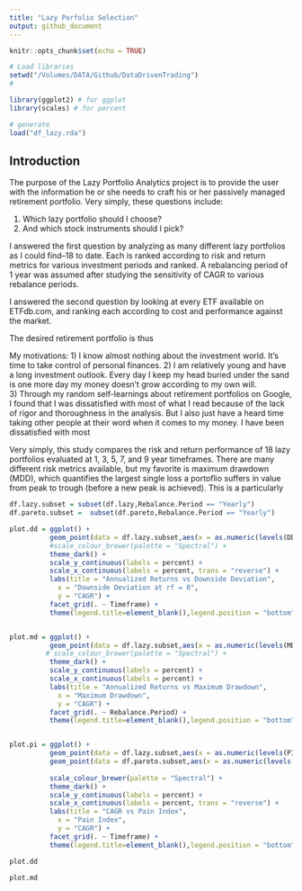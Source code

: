 ```yaml
---
title: "Lazy Porfolio Selection"
output: github_document
---
```


```r
knitr::opts_chunk$set(echo = TRUE)
```

```r
# Load libraries
setwd("/Volumes/DATA/Github/DataDrivenTrading")
#

library(ggplot2) # for ggplot
library(scales) # for percent

# generate 
load("df_lazy.rda")
```
## Introduction

The purpose of the Lazy Portfolio Analytics project is to provide the user with the information he or she needs to craft his or her passively managed retirement portfolio.  Very simply, these questions include:

1) Which lazy portfolio should I choose?
2) And which stock instruments should I pick?

I answered the first question by analyzing as many different lazy portfolios as I could find--18 to date.  Each is ranked according to risk and return metrics for various investment periods and ranked.  A rebalancing period of 1 year was assumed after studying the sensitivity of CAGR to various rebalance periods.

I answered the second question by looking at every ETF available on ETFdb.com, and ranking each according to cost and performance against the market.

The desired retirement portfolio is thus 

My motivations:
1) I know almost nothing about the investment world.  It's time to take control of personal finances.
2) I am relatively young and have a long investment outlook.  Every day I keep my head buried under the sand is one more day my money doesn't grow according to my own will.  
3) Through my random self-learnings about retirement portfolios on Google, I found that I was dissatisfied with most of what I read because of the lack of rigor and thoroughness in the analysis.  But I also just have a heard time taking other people at their word when it comes to my money. 
I have been dissatisfied with most 

Very simply, this study compares the risk and return performance of 18 lazy portfolios evaluated at 1, 3, 5, 7, and 9 year timeframes.  There are many different risk metrics available, but my favorite is maximum drawdown (MDD), which quantifies the largest single loss a portoflio suffers in value from peak to trough (before a new peak is achieved).  This is a particularly 



```r
df.lazy.subset = subset(df.lazy,Rebalance.Period == "Yearly")
df.pareto.subset =  subset(df.pareto,Rebalance.Period == "Yearly")

plot.dd = ggplot() + 
          geom_point(data = df.lazy.subset,aes(x = as.numeric(levels(DD))[DD],y = as.numeric(CAGR),colour = Name),size = 2) +
          #scale_colour_brewer(palette = "Spectral") +
          theme_dark() +
          scale_y_continuous(labels = percent) + 
          scale_x_continuous(labels = percent, trans = "reverse") +
          labs(title = "Annualized Returns vs Downside Deviation",
            x = "Downside Deviation at rf = 0",
            y = "CAGR") + 
          facet_grid(. ~ Timeframe) +
          theme(legend.title=element_blank(),legend.position = "bottom")


plot.md = ggplot() + 
          geom_point(data = df.lazy.subset,aes(x = as.numeric(levels(MD))[MD],y = as.numeric(CAGR),colour = Name),size = 2) +
         # scale_colour_brewer(palette = "Spectral") +
          theme_dark() +
          scale_y_continuous(labels = percent) + 
          scale_x_continuous(labels = percent) +
          labs(title = "Annualized Returns vs Maximum Drawdown",
            x = "Maximum Drawdown",
            y = "CAGR") + 
          facet_grid(. ~ Rebalance.Period) +
          theme(legend.title=element_blank(),legend.position = "bottom")


plot.pi = ggplot() + 
          geom_point(data = df.lazy.subset,aes(x = as.numeric(levels(PI))[PI],y = as.numeric(CAGR)),colour = "Gray",size = 2) +
          geom_point(data = df.pareto.subset,aes(x = as.numeric(levels(PI))[PI],y = as.numeric(CAGR),colour = Name),size = 2) +
  
          scale_colour_brewer(palette = "Spectral") +
          theme_dark() +
          scale_y_continuous(labels = percent) + 
          scale_x_continuous(labels = percent, trans = "reverse") +
          labs(title = "CAGR vs Pain Index",
            x = "Pain Index",
            y = "CAGR") + 
          facet_grid(. ~ Timeframe) +
          theme(legend.title=element_blank(),legend.position = "bottom")


```

```r

plot.dd

plot.md

```
